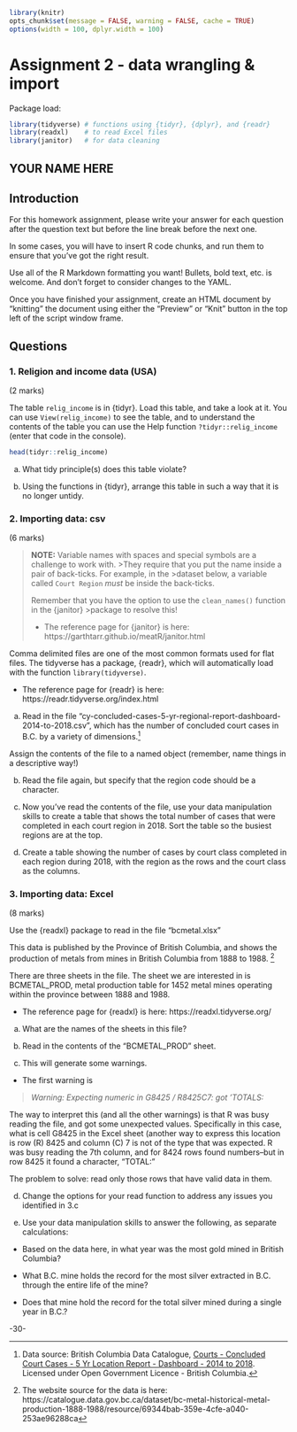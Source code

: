 <!--  This file by Martin Monkman 
is licensed under a Creative Commons Attribution 4.0 International License
https://creativecommons.org/licenses/by/4.0/  -->

```r
library(knitr)
opts_chunk$set(message = FALSE, warning = FALSE, cache = TRUE)
options(width = 100, dplyr.width = 100)
```

# Assignment 2 - data wrangling & import {#assignment2}


Package load:
```r
library(tidyverse) # functions using {tidyr}, {dplyr}, and {readr}
library(readxl)    # to read Excel files
library(janitor)   # for data cleaning

```

## YOUR NAME HERE



## Introduction

For this homework assignment, please write your answer for each question after the question text but before the line break before the next one.

In some cases, you will have to insert R code chunks, and run them to ensure that you've got the right result.

Use all of the R Markdown formatting you want! Bullets, bold text, etc. is welcome. And don't forget to consider changes to the YAML.

Once you have finished your assignment, create an HTML document by "knitting" the document using either the "Preview" or "Knit" button in the top left of the script window frame.


## Questions


### 1. Religion and income data (USA)  {-}
(2 marks)

The table `relig_income` is in {tidyr}. Load this table, and take a look at it. You can use `View(relig_income)` to see the table, and to understand the contents of the table you can use the Help function `?tidyr::relig_income` (enter that code in the console).


```r
head(tidyr::relig_income)
```

a. What tidy principle(s) does this table violate? 

b. Using the functions in {tidyr}, arrange this table in such a way that it is no longer untidy.



### 2. Importing data: csv  {-}
(6 marks)

>**NOTE:** Variable names with spaces and special symbols are a challenge to work with. >They require that you put the name inside a pair of back-ticks. For example, in the >dataset below, a variable called `Court Region` _must_ be inside the back-ticks. 
>
>Remember that you have the option to use the `clean_names()` function in the {janitor} >package to resolve this!
>
>* The reference page for {janitor} is here: https://garthtarr.github.io/meatR/janitor.html

Comma delimited files are one of the most common formats used for flat files. The tidyverse has a package, {readr}, which will automatically load with the function `library(tidyverse)`.

* The reference page for {readr} is here: https://readr.tidyverse.org/index.html

a. Read in the file "cy-concluded-cases-5-yr-regional-report-dashboard-2014-to-2018.csv", which has the number of concluded court cases in B.C. by a variety of dimensions.^[Data source: British Columbia Data Catalogue, [Courts - Concluded Court Cases - 5 Yr Location Report - Dashboard - 2014 to 2018](https://catalogue.data.gov.bc.ca/dataset/courts-concluded-court-cases-5-yr-location-report-dashboard-2014-to-2018). Licensed under Open Government Licence - British Columbia.] 

Assign the contents of the file to a named object (remember, name things in a descriptive way!)



b. Read the file again, but specify that the region code should be a character.


c. Now you've read the contents of the file, use your data manipulation skills to create a table that shows the total number of cases that were completed in each court region in 2018. Sort the table so the busiest regions are at the top.

d. Create a table showing the number of cases by court class completed in each region during 2018, with the region as the rows and the court class as the columns. 



### 3. Importing data: Excel  {-}
(8 marks)

Use the {readxl} package to read in the file "bcmetal.xlsx" 

This data is published by the Province of British Columbia, and shows the production of metals from mines in British Columbia from 1888 to 1988. ^[The website source for the data is here: https://catalogue.data.gov.bc.ca/dataset/bc-metal-historical-metal-production-1888-1988/resource/69344bab-359e-4cfe-a040-253ae96288ca]

There are three sheets in the file. The sheet we are interested in is BCMETAL_PROD, metal production table for 1452 metal mines operating within the province between 1888 and 1988.

* The reference page for {readxl} is here: https://readxl.tidyverse.org/

a. What are the names of the sheets in this file?

b. Read in the contents of the "BCMETAL_PROD" sheet. 

c. This will generate some warnings. 

  * The first warning is

> _Warning: Expecting numeric in G8425 / R8425C7: got 'TOTALS:_

The way to interpret this (and all the other warnings) is that R was busy reading the file, and got some unexpected values. Specifically in this case, what is cell G8425 in the Excel sheet (another way to express this location is row (R) 8425 and column (C) 7 is not of the type that was expected. R was busy reading the 7th column, and for 8424 rows found numbers--but in row 8425 it found a character, "TOTAL:"

The problem to solve: read only those rows that have valid data in them.

d. Change the options for your read function to address any issues you identified in 3.c

e. Use your data manipulation skills to answer the following, as separate calculations: 

* Based on the data here, in what year was the most gold mined in British Columbia?

* What B.C. mine holds the record for the most silver extracted in B.C. through the entire life of the mine?

* Does that mine hold the record for the total silver mined during a single year in B.C.?



-30-